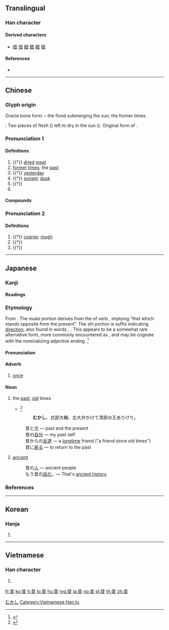 ==Translingual==

===Han character===
{{Han char|rn=72|rad=日|as=04|sn=8|four=44601|canj=TA|ids=⿱龷日}}

====Derived characters====
* [[借]] [[惜]] [[醋]] [[錯]] [[耤]] [[猎]]

====References====
* {{Han ref|kx=0492.050|dkj=13816|dj=0855.020|hdz=21488.110|uh=6614|ud=26132|bh=A9F5|bd=43509}}

----

==Chinese==
{{zh-forms}}

===Glyph origin===
{{Han etyl}}
Oracle bone form: {{Han compound|𡿧|日|ls=ic|t1=disaster; floods|t2=sun}} – the flood submerging the sun; the former times.

''{{w|Shuowen}}'': Two pieces of flesh ({{zh-l|*仌}}) left to dry in the sun ({{zh-l|*日}}). Original form of {{och-l|腊}}.

===Pronunciation 1===
{{zh-pron
|m=昔
|c=sik1
|md=sék
|mn=qz:siak/tw,xm,zz:sek
|w=4xiq
|mc=y
|oc=y
|cat=n,pn
}}

====Definitions====
{{zh-hanzi}}

# {{†}} [[dried]] [[meat]]
# [[former]] [[time]]s; the [[past]]
# {{†}} [[yesterday]]
# {{†}} [[sunset]]; [[dusk]]
# {{†}} {{zh-alt-form|夕|[[evening]]; [[night]]}}
# {{surname|lang=zh}}

====Compounds====
{{zh-der|平昔|今非昔比|夙昔|往昔|今不如昔|古昔|感今懷昔|奶昔|在昔|密昔斯|密昔司|今昔之感|宿昔|今昔|伊昔|昔昔|撫今追昔|曩昔|昔日|昔酒|昔時|昔人|疇昔|攀今比昔|昔年|非昔是今}}

===Pronunciation 2===
{{zh-pron
|m=cuò
|cat=a,v
}}

====Definitions====
{{zh-hanzi}}

# {{†}} [[coarse]]; [[rough]]
# {{†}} {{zh-alt-form|錯|to [[criss-cross]]}}
# {{†}} {{zh-alt-form|措|to [[use]]; to [[carry out]]}}

----

==Japanese==

===Kanji===
{{ja-kanji|grade=3|rs=日04}}

====Readings====
{{ja-readings
|goon=[[しゃく]] (shaku)
|kanon=[[せき]] (seki)
|kun=[[むかし]] (mukashi)
}}

===Etymology===
{{ja-kanjitab|yomi=k|むかし}}
From {{etyl|ojp|ja|sort=むかし}}. The ''muka'' portion derives from the {{m|ja|未然形|tr=mizenkei||incomplete form}} of verb {{m|ja|向く|tr=muku||to face opposite to something}}, implying “that which stands opposite from the present”. The ''shi'' portion is suffix {{m|ja|し|tr=shi}} indicating [[direction]], also found in words {{m|ja|縦し|tr=tatashi||the standing or vertical direction}}, {{m|ja|横し|tr=yokoshi||the sideways or horizontal direction}}. This appears to be a somewhat rare alternative form, more commonly encountered as {{m|ja|さ|tr=sa}}, and may be cognate with the nominalizing adjective ending {{m|ja|さ|tr=sa}}.<ref name="KDJ">{{R:Kokugo Dai Jiten}}</ref>

====Pronunciation====
{{ja-pron|yomi=k|むかし|acc=0|acc_ref=DJR}}

====Adverb====
{{ja-pos|adverb|むかし}}

# [[once]] {{qualifier|in the indeterminate past}}
#: {{ja-usex|'''昔'''見た映画|'''むかし''' みた えいが|a movie I '''once''' saw}}

====Noun====
{{ja-noun|むかし}}

# the [[past]], [[old]] times
#* {{RQ:Utsubo Monogatari|Toshikage}}<ref>{{R:Utsubo Monogatari 1}}</ref>
#*: '''むかし'''、式部大輔、左大弁かけて清原の王ありけり。
#: 昔と[[今]] — past and the present
#: 昔の[[自分]] — my past self
#: 昔からの[[友達]] — a [[longtime]] friend ("a friend since old times")
#: 昔に[[戻る]] — to return to the past
# [[ancient]]
#: 昔の[[人]] — ancient people
#: もう昔の[[話]]だ。— That's [[ancient history]].

===References===
<references/>

[[Category:ja:Time|むかし]]

----

==Korean==

===Hanja===
{{ko-hanja|hangeul=[[석]], [[착]]|eumhun=|rv=seok, chak|mr=sŏk, ch'ak|y=sek, chak}}

# {{defn|lang=ko|sort=日04}}

----

==Vietnamese==

===Han character===
{{vi-readings|rs=日04|hanviet=[[tích]], [[tếch]], [[thách]], [[tách]]}}

# {{defn|vi|sort=日04}}

[[Category:Vietnamese Han tu]]

[[fr:昔]]
[[ko:昔]]
[[it:昔]]
[[lo:昔]]
[[hu:昔]]
[[mg:昔]]
[[ja:昔]]
[[no:昔]]
[[pl:昔]]
[[th:昔]]
[[zh:昔]]